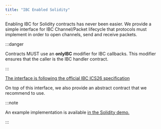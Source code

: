 ```yaml
---
title: "IBC Enabled Solidity"
---
```



Enabling IBC for Solidity contracts has never been easier. We provide a
simple interface for IBC Channel/Packet lifecycle that protocols must implement
in order to open channels, send and receive packets.

:::danger

Contracts MUST use an **onlyIBC** modifier for IBC callbacks. This modifier ensures that the caller is the IBC handler contract.

:::

[The interface is following the official IBC ICS26 specification](https://github.com/cosmos/ibc/blob/2921c5cec7b18e4ef77677e16a6b693051ae3b35/spec/core/ics-026-routing-module/README.md)

<EmbedCodeSnippet
  filepath="../../../evm/contracts/core/05-port/IIBCModule.sol"
  filename="IIBCModule.sol"
  language="solidity"
/>

On top of this interface, we also provide an abstract contract that we recommend to use.

:::note

An example implementation is available [in the Solidity demo.](../../demos/pingpong)

:::

<EmbedCodeSnippet
  filepath="../../../evm/contracts/apps/Base.sol"
  filename="Base.sol"
  language="solidity"
/>
